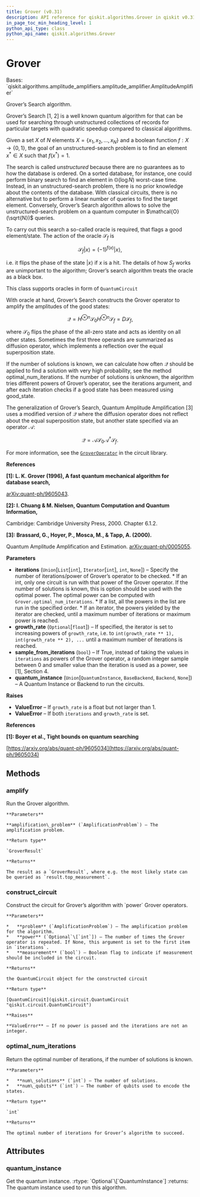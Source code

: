 ```yaml
---
title: Grover (v0.31)
description: API reference for qiskit.algorithms.Grover in qiskit v0.31
in_page_toc_min_heading_level: 1
python_api_type: class
python_api_name: qiskit.algorithms.Grover
---
```


# Grover

<Class id="qiskit.algorithms.Grover" isDedicatedPage={true} github="https://github.com/qiskit/qiskit/tree/stable/0.18/qiskit/algorithms/amplitude_amplifiers/grover.py" signature="Grover(iterations=None, growth_rate=None, sample_from_iterations=False, quantum_instance=None)" modifiers="class">
  Bases: `qiskit.algorithms.amplitude_amplifiers.amplitude_amplifier.AmplitudeAmplifier`

  Grover’s Search algorithm.

  Grover’s Search \[1, 2] is a well known quantum algorithm for that can be used for searching through unstructured collections of records for particular targets with quadratic speedup compared to classical algorithms.

  Given a set $X$ of $N$ elements $X=\{x_1,x_2,\ldots,x_N\}$ and a boolean function $f : X \rightarrow \{0,1\}$, the goal of an unstructured-search problem is to find an element $x^* \in X$ such that $f(x^*)=1$.

  The search is called *unstructured* because there are no guarantees as to how the database is ordered. On a sorted database, for instance, one could perform binary search to find an element in $\mathbb{O}(\log N)$ worst-case time. Instead, in an unstructured-search problem, there is no prior knowledge about the contents of the database. With classical circuits, there is no alternative but to perform a linear number of queries to find the target element. Conversely, Grover’s Search algorithm allows to solve the unstructured-search problem on a quantum computer in $\mathcal{O}(\sqrt{N})$ queries.

  To carry out this search a so-called oracle is required, that flags a good element/state. The action of the oracle $\mathcal{S}_f$ is

$$
\mathcal{S}_f |x\rangle = (-1)^{f(x)} |x\rangle,
$$

  i.e. it flips the phase of the state $|x\rangle$ if $x$ is a hit. The details of how $S_f$ works are unimportant to the algorithm; Grover’s search algorithm treats the oracle as a black box.

  This class supports oracles in form of `QuantumCircuit`

  With oracle at hand, Grover’s Search constructs the Grover operator to amplify the amplitudes of the good states:

$$
\mathcal{Q} = H^{\otimes n} \mathcal{S}_0 H^{\otimes n} \mathcal{S}_f
= D \mathcal{S}_f,
$$

  where $\mathcal{S}_0$ flips the phase of the all-zero state and acts as identity on all other states. Sometimes the first three operands are summarized as diffusion operator, which implements a reflection over the equal superposition state.

  If the number of solutions is known, we can calculate how often $\mathcal{Q}$ should be applied to find a solution with very high probability, see the method optimal\_num\_iterations. If the number of solutions is unknown, the algorithm tries different powers of Grover’s operator, see the iterations argument, and after each iteration checks if a good state has been measured using good\_state.

  The generalization of Grover’s Search, Quantum Amplitude Amplification \[3] uses a modified version of $\mathcal{Q}$ where the diffusion operator does not reflect about the equal superposition state, but another state specified via an operator $\mathcal{A}$:

$$
\mathcal{Q} = \mathcal{A} \mathcal{S}_0 \mathcal{A}^\dagger \mathcal{S}_f.
$$

  For more information, see the [`GroverOperator`](qiskit.circuit.library.GroverOperator "qiskit.circuit.library.GroverOperator") in the circuit library.

  **References**

  **\[1]: L. K. Grover (1996), A fast quantum mechanical algorithm for database search,**

  [arXiv:quant-ph/9605043](https://arxiv.org/abs/quant-ph/9605043).

  **\[2]: I. Chuang & M. Nielsen, Quantum Computation and Quantum Information,**

  Cambridge: Cambridge University Press, 2000. Chapter 6.1.2.

  **\[3]: Brassard, G., Hoyer, P., Mosca, M., & Tapp, A. (2000).**

  Quantum Amplitude Amplification and Estimation. [arXiv:quant-ph/0005055](http://arxiv.org/abs/quant-ph/0005055).

  **Parameters**

  *   **iterations** (`Union`\[`List`\[`int`], `Iterator`\[`int`], `int`, `None`]) – Specify the number of iterations/power of Grover’s operator to be checked. \* If an int, only one circuit is run with that power of the Grover operator. If the number of solutions is known, this is option should be used with the optimal power. The optimal power can be computed with `Grover.optimal_num_iterations`. \* If a list, all the powers in the list are run in the specified order. \* If an iterator, the powers yielded by the iterator are checked, until a maximum number of iterations or maximum power is reached.
  *   **growth\_rate** (`Optional`\[`float`]) – If specified, the iterator is set to increasing powers of `growth_rate`, i.e. to `int(growth_rate ** 1), int(growth_rate ** 2), ...` until a maximum number of iterations is reached.
  *   **sample\_from\_iterations** (`bool`) – If True, instead of taking the values in `iterations` as powers of the Grover operator, a random integer sample between 0 and smaller value than the iteration is used as a power, see \[1], Section 4.
  *   **quantum\_instance** (`Union`\[`QuantumInstance`, `BaseBackend`, `Backend`, `None`]) – A Quantum Instance or Backend to run the circuits.

  **Raises**

  *   **ValueError** – If `growth_rate` is a float but not larger than 1.
  *   **ValueError** – If both `iterations` and `growth_rate` is set.

  **References**

  **\[1]: Boyer et al., Tight bounds on quantum searching**

  [https://arxiv.org/abs/quant-ph/9605034](https://arxiv.org/abs/quant-ph/9605034)

  ## Methods

  <span id="qiskit-algorithms-grover-amplify" />

  ### amplify

  <Function id="qiskit.algorithms.Grover.amplify" signature="Grover.amplify(amplification_problem)">
    Run the Grover algorithm.

    **Parameters**

    **amplification\_problem** (`AmplificationProblem`) – The amplification problem.

    **Return type**

    `GroverResult`

    **Returns**

    The result as a `GroverResult`, where e.g. the most likely state can be queried as `result.top_measurement`.
  </Function>

  <span id="qiskit-algorithms-grover-construct-circuit" />

  ### construct\_circuit

  <Function id="qiskit.algorithms.Grover.construct_circuit" signature="Grover.construct_circuit(problem, power=None, measurement=False)">
    Construct the circuit for Grover’s algorithm with `power` Grover operators.

    **Parameters**

    *   **problem** (`AmplificationProblem`) – The amplification problem for the algorithm.
    *   **power** (`Optional`\[`int`]) – The number of times the Grover operator is repeated. If None, this argument is set to the first item in `iterations`.
    *   **measurement** (`bool`) – Boolean flag to indicate if measurement should be included in the circuit.

    **Returns**

    the QuantumCircuit object for the constructed circuit

    **Return type**

    [QuantumCircuit](qiskit.circuit.QuantumCircuit "qiskit.circuit.QuantumCircuit")

    **Raises**

    **ValueError** – If no power is passed and the iterations are not an integer.
  </Function>

  <span id="qiskit-algorithms-grover-optimal-num-iterations" />

  ### optimal\_num\_iterations

  <Function id="qiskit.algorithms.Grover.optimal_num_iterations" signature="Grover.optimal_num_iterations(num_solutions, num_qubits)" modifiers="static">
    Return the optimal number of iterations, if the number of solutions is known.

    **Parameters**

    *   **num\_solutions** (`int`) – The number of solutions.
    *   **num\_qubits** (`int`) – The number of qubits used to encode the states.

    **Return type**

    `int`

    **Returns**

    The optimal number of iterations for Grover’s algorithm to succeed.
  </Function>

  ## Attributes

  ### quantum\_instance

  <Attribute id="qiskit.algorithms.Grover.quantum_instance">
    Get the quantum instance. :rtype: `Optional`\[`QuantumInstance`] :returns: The quantum instance used to run this algorithm.
  </Attribute>
</Class>

